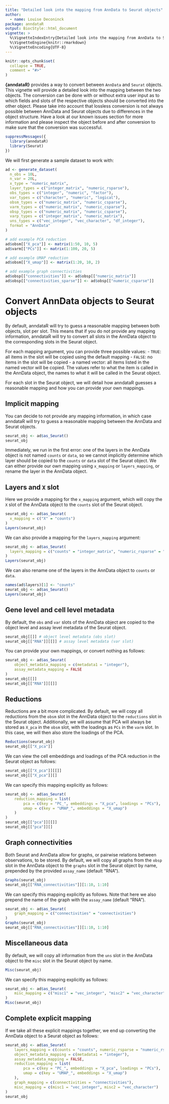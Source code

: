 ```yaml
---
title: "Detailed look into the mapping from AnnData to Seurat objects"
author:
  - name: Louise Deconinck
package: anndataR
output: BiocStyle::html_document
vignette: >
  %\VignetteIndexEntry{Detailed look into the mapping from AnnData to Seurat objects}
  %\VignetteEngine{knitr::rmarkdown}
  %\VignetteEncoding{UTF-8}
---
```


```r
knitr::opts_chunk$set(
  collapse = TRUE,
  comment = "#>"
)
```

**{anndataR}** provides a way to convert between `AnnData` and `Seurat` objects. This vignette will provide a detailed look
into the mapping between the two objects.
The conversion can be done with or without extra user input as to which fields and slots of the respective objects should be
converted into the other object.
Please take into account that lossless conversion is not always possible between AnnData and Seurat objects due to differences in the object structure.
Have a look at our known issues section for more information and please inspect the object before and after conversion to make
sure that the conversion was successful.

```r
suppressMessages({
  library(anndataR)
  library(Seurat)
})
```

We will first generate a sample dataset to work with:

```r
ad <- generate_dataset(
  n_obs = 10L,
  n_var = 20L,
  x_type = "numeric_matrix",
  layer_types = c("integer_matrix", "numeric_rsparse"),
  obs_types = c("integer", "numeric", "factor"),
  var_types = c("character", "numeric", "logical"),
  obsm_types = c("numeric_matrix", "numeric_csparse"),
  varm_types = c("numeric_matrix", "numeric_csparse"),
  obsp_types = c("numeric_matrix", "numeric_csparse"),
  varp_types = c("integer_matrix", "numeric_matrix"),
  uns_types = c("vec_integer", "vec_character", "df_integer"),
  format = "AnnData"
)

# add example PCA reduction
ad$obsm[["X_pca"]] <- matrix(1:50, 10, 5)
ad$varm[["PCs"]] <- matrix(1:100, 20, 5)

# add example UMAP reduction
ad$obsm[["X_umap"]] <- matrix(1:20, 10, 2)

# add example graph connectivities
ad$obsp[["connectivities"]] <- ad$obsp[["numeric_matrix"]]
ad$obsp[["connectivities_sparse"]] <- ad$obsp[["numeric_csparse"]]
```

# Convert AnnData objects to Seurat objects

By default, anndataR will try to guess a reasonable mapping between both objects, slot per slot.
This means that if you do not provide any mapping information, anndataR will try to convert
all slots in the AnnData object to the corresponding slots in the Seurat object.

For each mapping argument, you can provide three possible values:
- `TRUE`: all items in the slot will be copied using the default mapping
- `FALSE`: no items in the slot will be copied
- a named vector: all items listed in the named vector will be copied. The values refer to what the item is called in the AnnData object, the names to what it will be called in the Seurat object.

For each slot in the Seurat object, we will detail how anndataR guesses a reasonable mapping and how you can provide your own mappings.

## Implicit mapping

You can decide to not provide any mapping information, in which case anndataR will try to guess a reasonable mapping between the AnnData and Seurat objects.

```r
seurat_obj <- ad$as_Seurat()
seurat_obj
```

Immediately, we run in the first error: one of the layers in the AnnData object is not named `counts` or `data`, so we cannot
implicitly determine which layer should be copied to the `counts` or `data` slot of the Seurat object.
We can either provide our own mapping using `x_mapping` or `layers_mapping`, or rename the layer in the AnnData object.

## Layers and `X` slot

Here we provide a mapping for the `x_mapping` argument, which will copy the `X` slot of the AnnData object to the `counts` slot of the Seurat object.

```r
seurat_obj <- ad$as_Seurat(
  x_mapping = c("X" = "counts")
)
Layers(seurat_obj)

```

We can also provide a mapping for the `layers_mapping` argument:
```r
seurat_obj <- ad$as_Seurat(
  layers_mapping = c("counts" = "integer_matrix", "numeric_rsparse" = "numeric_rsparse")
)
Layers(seurat_obj)
```

We can also rename one of the layers in the AnnData object to `counts` or `data`.

```r
names(ad$layers)[1] <- "counts"
seurat_obj <- ad$as_Seurat()
Layers(seurat_obj)
```

## Gene level and cell level metadata

By default, the `obs` and `var` slots of the AnnData object are copied to the object level and assay level metadata of the Seurat object.

```r
seurat_obj[[]] # object level metadata (obs slot)
seurat_obj[["RNA"]][[]] # assay level metadata (var slot)
```

You can provide your own mappings, or convert nothing as follows:
```r
seurat_obj <- ad$as_Seurat(
    object_metadata_mapping = c(metadata1 = "integer"),
    assay_metadata_mapping = FALSE
)
seurat_obj[[]]
seurat_obj[["RNA"]][[]]
```

## Reductions

Reductions are a bit more complicated. 
By default, we will copy all reductions from the `obsm` slot in the AnnData object to the `reductions` slot in the Seurat object.
Additionally, we will assume that PCA will always be stored as `X_pca` in the `obsm` slot, with the loadings as `PCs` in the `varm` slot.
In this case, we will then also store the loadings of the PCA.

```r
Reductions(seurat_obj)
seurat_obj[["X_pca"]]
```

We can view the cell embeddings and loadings of the PCA reduction in the Seurat object as follows:

```r
seurat_obj[["X_pca"]][[]]
seurat_obj[["X_pca"]][]
```

We can specify this mapping explicitly as follows:
```r
seurat_obj <- ad$as_Seurat(
    reduction_mapping = list(
        pca = c(key = "PC_", embeddings = "X_pca", loadings = "PCs"),
        umap = c(key = "UMAP_", embeddings = "X_umap")
    )
)
seurat_obj[["pca"]][[]]
seurat_obj[["pca"]][]
```

## Graph connectivities

Both Seurat and AnnData allow for graphs, or pairwise relations between observations, to be stored.
By default, we will copy all graphs from the `obsp` slot in the AnnData object to the `graphs` slot in the Seurat object by name, 
prepended by the provided `assay_name` (default "RNA").

```r
Graphs(seurat_obj)
seurat_obj[["RNA_connectivities"]][1:10, 1:10]
```

We can specify this mapping explicitly as follows. Note that here we also prepend the name of the graph with the `assay_name` (default "RNA").
```r
seurat_obj <- ad$as_Seurat(
    graph_mapping = c("connectivities" = "connectivities")
)
Graphs(seurat_obj)
seurat_obj[["RNA_connectivities"]][1:10, 1:10]
```

## Miscellaneous data

By default, we will copy all information from the `uns` slot in the AnnData object to the `misc` slot in the Seurat object by name.

```r
Misc(seurat_obj)
```

We can specify this mapping explicitly as follows:

```r
seurat_obj <- ad$as_Seurat(
    misc_mapping = c("misc1" = "vec_integer", "misc2" = "vec_character")
)
Misc(seurat_obj)
```

## Complete explicit mapping

If we take all these explicit mappings together, we end up converting the AnnData object to a Seurat object as follows:
```r
seurat_obj <- ad$as_Seurat(
    layers_mapping = c(counts = "counts", numeric_rsparse = "numeric_rsparse"),
    object_metadata_mapping = c(metadata1 = "integer"),
    assay_metadata_mapping = FALSE,
    reduction_mapping = list(
        pca = c(key = "PC_", embeddings = "X_pca", loadings = "PCs"),
        umap = c(key = "UMAP_", embeddings = "X_umap")
    ),
    graph_mapping = c(connectivities = "connectivities"),
    misc_mapping = c(misc1 = "vec_integer", misc2 = "vec_character")
)
seurat_obj
```